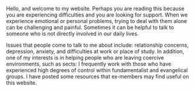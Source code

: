 Hello, and welcome to my website. Perhaps you are reading this because you are experiencing difficulties and you are looking for support. When we experience emotional or personal problems, trying to deal with them alone can be challenging and painful. Sometimes it can be helpful to talk to someone who is not directly involved in our daily lives. 

Issues that people come to talk to me about include: relationship concerns, depression, anxiety, and difficulties at work or place of study. In addition, one of my interests is in helping people who are leaving coercive environments, such as sects: I frequently work with those who have experienced high degrees of control within fundamentalist and evangelical groups. I have posted some resources that ex-members may find useful on this website. 